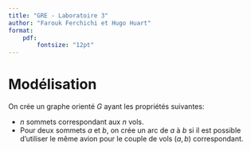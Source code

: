 ```yaml
---
title: "GRE - Laboratoire 3"
author: "Farouk Ferchichi et Hugo Huart"
format:
    pdf:
        fontsize: "12pt"
---
```


\pagebreak
# Modélisation

On crée un graphe orienté $G$ ayant les propriétés suivantes:

* $n$ sommets correspondant aux $n$ vols.
* Pour deux sommets $a$ et $b$, on crée un arc de $a$ à $b$ si il est possible d'utiliser le même
avion pour le couple de vols $(a, b)$ correspondant.

